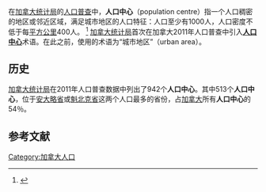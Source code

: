 在[[加拿大统计局|加拿大统计局]]的[[人口|人口]][[普查|普查]]中，'''人口中心'''（population centre）指一个人口稠密的地区或邻近区域，满足城市地区的人口特征：人口至少有1000人，人口密度不低于每[[平方公里|平方公里]]400人。
<ref name=popcentre>{{cite web|url=http://www.statcan.gc.ca/subjects-sujets/standard-norme/sgc-cgt/urban-urbain-eng.htm|title=从“城市地区”到“人口中心”|publisher=[[加拿大统计局|加拿大统计局]]|accessdate=2011年5月5日|archiveurl=https://web.archive.org/web/20121213032942/http://www.statcan.gc.ca/subjects-sujets/standard-norme/sgc-cgt/urban-urbain-eng.htm|archivedate=2012年12月13日|dead-url=no}}</ref>
[[加拿大统计局|加拿大统计局]]首次在加拿大2011年人口普查中引入'''[[人口中心|人口中心]]'''术语。在此之前，使用的术语为“城市地区”（urban area）。

==历史==
[[加拿大统计局|加拿大统计局]]在2011年人口普查数据中列出了942个'''人口中心'''。其中513个'''人口中心'''，位于[[安大略省|安大略省]]或[[魁北克省|魁北克省]]这两个人口最多的省份，占[[加拿大|加拿大]]所有'''人口中心'''的54％。

==参考文献==
{{reflist}}
{{加拿大小作品}}
[[Category:加拿大人口|Category:加拿大人口]]